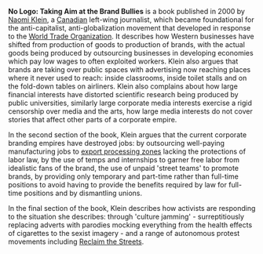 {{subpages}}

'''No Logo: Taking Aim at the Brand Bullies''' is a book published in 2000 by [[Naomi Klein]], a [[Canada|Canadian]] left-wing journalist, which became foundational for the anti-capitalist, anti-globalization movement that developed in response to the [[World Trade Organization]]. It describes how Western businesses have shifted from production of goods to production of brands, with the actual goods being produced by outsourcing businesses in developing economies which pay low wages to often exploited workers. Klein also argues that brands are taking over public spaces with advertising now reaching places where it never used to reach: inside classrooms, inside toilet stalls and on the fold-down tables on airliners. Klein also complains about how large financial interests have distorted scientific research being produced by public universities, similarly large corporate media interests exercise a rigid censorship over media and the arts, how large media interests do not cover stories that affect other parts of a corporate empire.

In the second section of the book, Klein argues that the current corporate branding empires have destroyed jobs: by outsourcing well-paying manufacturing jobs to [[export processing zone]]s lacking the protections of labor law, by the use of temps and internships to garner free labor from idealistic fans of the brand, the use of unpaid 'street teams' to promote brands, by providing only temporary and part-time rather than full-time positions to avoid having to provide the benefits required by law for full-time positions and by dismantling unions.

In the final section of the book, Klein describes how activists are responding to the situation she describes: through 'culture jamming' - surreptitiously replacing adverts with parodies mocking everything from the health effects of cigarettes to the sexist imagery - and a range of autonomous protest movements including [[Reclaim the Streets]].